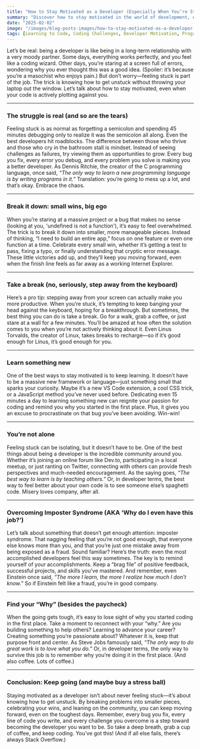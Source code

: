 ```yaml
---
title: "How to Stay Motivated as a Developer (Especially When You’re Stuck)"
summary: "Discover how to stay motivated in the world of development, even when bugs and challenges make you want to throw in the towel. Keep pushing forward and become the developer you aspire to be"
date: "2025-02-02"
image: "/images/blog-posts-images/how-to-stay-motivated-as-a-developer.jpeg"
tags: [Learning to Code, Coding Challenges, Developer Motivation, Programming, Coding tips]
---
```


Let’s be real: being a developer is like being in a long-term relationship with a very moody partner. Some days, everything works perfectly, and you feel like a coding wizard. Other days, you’re staring at a screen full of errors, wondering why you ever thought this was a good idea. (Spoiler: it’s because you’re a masochist who enjoys pain.) But don’t worry—feeling stuck is part of the job. The trick is knowing how to get unstuck without throwing your laptop out the window. Let’s talk about how to stay motivated, even when your code is actively plotting against you.

---

### **The struggle is real (and so are the tears)**

Feeling stuck is as normal as forgetting a semicolon and spending 45 minutes debugging only to realize it was the semicolon all along. Even the best developers hit roadblocks. The difference between those who thrive and those who cry in the bathroom stall is mindset. Instead of seeing challenges as failures, try viewing them as opportunities to grow. Every bug you fix, every error you debug, and every problem you solve is making you a better developer. As Dennis Ritchie, the creator of the C programming language, once said, _“The only way to learn a new programming language is by writing programs in it.”_ Translation: you’re going to mess up a lot, and that’s okay. Embrace the chaos.

---

### **Break it down: small wins, big ego**

When you’re staring at a massive project or a bug that makes no sense (looking at you, 'undefined is not a function'), it’s easy to feel overwhelmed. The trick is to break it down into smaller, more manageable pieces. Instead of thinking, “I need to build an entire app,” focus on one feature or even one function at a time. Celebrate every small win, whether it’s getting a test to pass, fixing a typo, or finally understanding that cryptic error message. These little victories add up, and they’ll keep you moving forward, even when the finish line feels as far away as a working Internet Explorer.

---

### **Take a break (no, seriously, step away from the keyboard)**

Here’s a pro tip: stepping away from your screen can actually make you more productive. When you’re stuck, it’s tempting to keep banging your head against the keyboard, hoping for a breakthrough. But sometimes, the best thing you can do is take a break. Go for a walk, grab a coffee, or just stare at a wall for a few minutes. You’ll be amazed at how often the solution comes to you when you’re not actively thinking about it. Even Linus Torvalds, the creator of Linux, takes breaks to recharge—so if it’s good enough for Linus, it’s good enough for you.

---

### **Learn something new**

One of the best ways to stay motivated is to keep learning. It doesn’t have to be a massive new framework or language—just something small that sparks your curiosity. Maybe it’s a new VS Code extension, a cool CSS trick, or a JavaScript method you’ve never used before. Dedicating even 15 minutes a day to learning something new can reignite your passion for coding and remind you why you started in the first place. Plus, it gives you an excuse to procrastinate on that bug you’ve been avoiding. Win-win!

---

### **You’re not alone**

Feeling stuck can be isolating, but it doesn’t have to be. One of the best things about being a developer is the incredible community around you. Whether it’s joining an online forum like Dev.to, participating in a local meetup, or just ranting on Twitter, connecting with others can provide fresh perspectives and much-needed encouragement. As the saying goes, _“The best way to learn is by teaching others.”_ Or, in developer terms, the best way to feel better about your own code is to see someone else’s spaghetti code. Misery loves company, after all.

---

### **Overcoming Imposter Syndrome (AKA ‘Why do I even have this job?’)**

Let’s talk about something that doesn’t get enough attention: imposter syndrome. That nagging feeling that you’re not good enough, that everyone else knows more than you, and that you’re just one mistake away from being exposed as a fraud. Sound familiar? Here’s the truth: even the most accomplished developers feel this way sometimes. The key is to remind yourself of your accomplishments. Keep a “brag file” of positive feedback, successful projects, and skills you’ve mastered. And remember, even Einstein once said, _“The more I learn, the more I realize how much I don’t know.”_ So if Einstein felt like a fraud, you’re in good company.

---

### **Find your “Why” (besides the paycheck)**

When the going gets tough, it’s easy to lose sight of why you started coding in the first place. Take a moment to reconnect with your “why.” Are you building something to help others? Learning to advance your career? Creating something you’re passionate about? Whatever it is, keep that purpose front and center. As Steve Jobs famously said, _“The only way to do great work is to love what you do.”_ Or, in developer terms, the only way to survive this job is to remember why you’re doing it in the first place. (And also coffee. Lots of coffee.)

---

### **Conclusion: Keep going (and maybe buy a stress ball)**

Staying motivated as a developer isn’t about never feeling stuck—it’s about knowing how to get unstuck. By breaking problems into smaller pieces, celebrating your wins, and leaning on the community, you can keep moving forward, even on the toughest days. Remember, every bug you fix, every line of code you write, and every challenge you overcome is a step toward becoming the developer you want to be. So take a deep breath, grab a cup of coffee, and keep coding. You’ve got this! (And if all else fails, there’s always Stack Overflow.)
